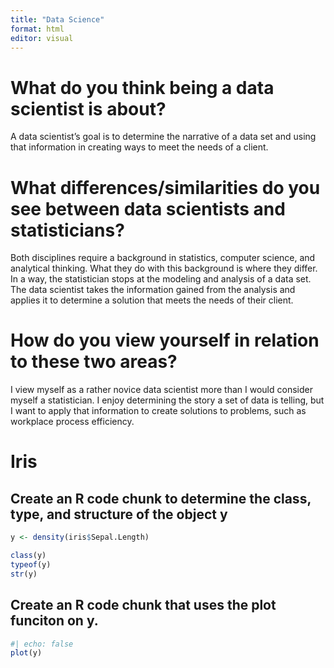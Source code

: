 ```yaml
---
title: "Data Science"
format: html
editor: visual
---
```

# What do you think being a data scientist is about?  
  A data scientist's goal is to determine the narrative of a data set and using that information in creating ways to meet the needs of a client. 


# What differences/similarities do you see between data scientists and statisticians? 

Both disciplines require a background in statistics, computer science, and analytical thinking. What they do with this background is where they differ. In a way, the statistician stops at the modeling and analysis of a data set. The data scientist takes the information gained from the analysis and applies it to determine a solution that meets the needs of their client. 


# How do you view yourself in relation to these two areas? 

I view myself as a rather novice data scientist more than I would consider myself a statistician. I enjoy determining the story a set of data is telling, but I want to apply that information to create solutions to problems, such as workplace process efficiency. 

# Iris 

## Create an R code chunk to determine the class, type, and structure of the object y
```r
y <- density(iris$Sepal.Length)
```

```r
class(y)
typeof(y)
str(y)
```


## Create an R code chunk that uses the plot funciton on y.
```r
#| echo: false
plot(y)
```


